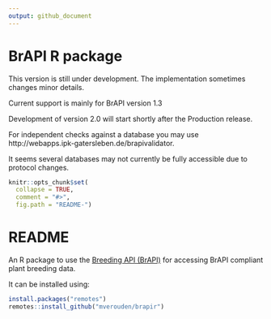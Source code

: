 ```yaml
---
output: github_document
---
```


<!-- README.md is generated from README.Rmd. Please edit that file -->

# BrAPI R package 
<!--
[![Build status](https://ci.appveyor.com/api/projects/status/7qsrpldj8g3m3lu3?svg=true)](https://ci.appveyor.com/project/cipriuhq/brapi)
[![Build Status](https://travis-ci.org/CIP-RIU/brapi.svg?branch=master)](https://travis-ci.org/CIP-RIU/brapi)
[![Coverage Status](https://img.shields.io/codecov/c/github/CIP-RIU/brapi/master.svg)](https://codecov.io/github/CIP-RIU/brapi?branch=master)
[![CRAN_Status_Badge](http://www.r-pkg.org/badges/version/brapi)](https://cran.r-project.org/package=brapi)
[![lifecycle](https://img.shields.io/badge/lifecycle-maturing-blue.svg)](https://www.tidyverse.org/lifecycle/#maturing)
-->

This version is still under development. The implementation sometimes changes minor details.

Current support is mainly for BrAPI version 1.3

Development of version 2.0 will start shortly after the Production release.

<!--A 176 tests have been implemented to check on compliance.-->

For independent checks against a database you may use http://webapps.ipk-gatersleben.de/brapivalidator.

It seems several databases may not currently be fully accessible due to protocol changes. 

```r
knitr::opts_chunk$set(
  collapse = TRUE,
  comment = "#>",
  fig.path = "README-")
```

# README
An R package to use the [Breeding API (BrAPI)](https://brapi.org/documentation) for accessing BrAPI compliant plant breeding data.
<!--See the [documentation](https://cip-riu.github.io/brapi/) for details.-->

It can be installed using:

```r
install.packages("remotes")
remotes::install_github("mverouden/brapir")
```

<!--## How to use the package
See [tutorial](https://cip-riu.github.io/brapi/articles/tutorial.html).-->
